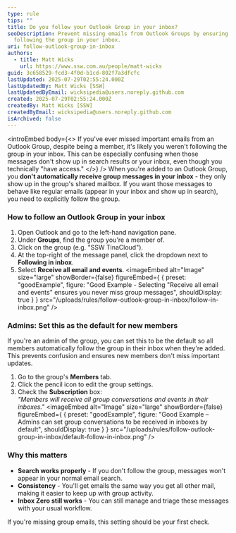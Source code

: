 ```yaml
---
type: rule
tips: ""
title: Do you follow your Outlook Group in your inbox?
seoDescription: Prevent missing emails from Outlook Groups by ensuring you're
  following the group in your inbox.
uri: follow-outlook-group-in-inbox
authors:
  - title: Matt Wicks
    url: https://www.ssw.com.au/people/matt-wicks
guid: 3c658529-fcd3-4f0d-b1cd-802f7a3dfcfc
lastUpdated: 2025-07-29T02:55:24.000Z
lastUpdatedBy: Matt Wicks [SSW]
lastUpdatedByEmail: wicksipedia@users.noreply.github.com
created: 2025-07-29T02:55:24.000Z
createdBy: Matt Wicks [SSW]
createdByEmail: wicksipedia@users.noreply.github.com
isArchived: false
---
```

<introEmbed
  body={<>
If you've ever missed important emails from an Outlook Group, despite being a member, it's likely you weren't following the group in your inbox. This can be especially confusing when those messages don't show up in search results or your inbox, even though you technically "have access."
  </>}
/>
When you're added to an Outlook Group, you **don't automatically receive group messages in your inbox** - they only show up in the group's shared mailbox. If you want those messages to behave like regular emails (appear in your inbox and show up in search), you need to explicitly follow the group.

### How to follow an Outlook Group in your inbox

1. Open Outlook and go to the left-hand navigation pane.
2. Under **Groups**, find the group you're a member of.
3. Click on the group (e.g. "SSW TinaCloud").
4. At the top-right of the message panel, click the dropdown next to **Following in inbox**.
5. Select **Receive all email and events**.
<imageEmbed
  alt="Image"
  size="large"
  showBorder={false}
  figureEmbed={ {
    preset: "goodExample",
    figure: "Good Example - Selecting \"Receive all email and events\" ensures you never miss group messages",
    shouldDisplay: true
  } }
  src="/uploads/rules/follow-outlook-group-in-inbox/follow-in-inbox.png"
/>

### Admins: Set this as the default for new members

If you're an admin of the group, you can set this to be the default so all members automatically follow the group in their inbox when they're added. This prevents confusion and ensures new members don't miss important updates.

1. Go to the group's **Members** tab.
2. Click the pencil icon to edit the group settings.
3. Check the **Subscription** box:\
   *"Members will receive all group conversations and events in their inboxes."*
<imageEmbed
  alt="Image"
  size="large"
  showBorder={false}
  figureEmbed={ {
    preset: "goodExample",
    figure: "Good Example – Admins can set group conversations to be received in inboxes by default",
    shouldDisplay: true
  } }
  src="/uploads/rules/follow-outlook-group-in-inbox/default-follow-in-inbox.png"
/>

### Why this matters

* **Search works properly** - If you don't follow the group, messages won't appear in your normal email search.
* **Consistency** - You'll get emails the same way you get all other mail, making it easier to keep up with group activity.
* **Inbox Zero still works** - You can still manage and triage these messages with your usual workflow.

If you're missing group emails, this setting should be your first check.

